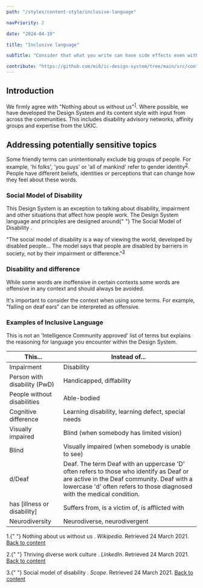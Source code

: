 ```yaml
---
path: "/styles/content-style/inclusive-language"

navPriority: 2

date: "2024-04-19"

title: "Inclusive language"

subTitle: "Consider that what you write can have side effects even with the best of intentions."

contribute: "https://github.com/mi6/ic-design-system/tree/main/src/content/structured/styles/inclusive-language.mdx"
---
```


## Introduction

We firmly agree with "Nothing about us without us"<sup id="ref-1"><a href="#fn-1">1</a></sup>. Where possible, we have developed the Design System and its content style with input from across the communities. This includes disability advisory networks, affinity groups and expertise from the UKIC.

## Addressing potentially sensitive topics

Some friendly terms can unintentionally exclude big groups of people. For example, 'hi folks', 'you guys' or 'all of mankind' refer to gender identity<sup id="ref-2"><a href="#fn-2">2</a></sup>. People have different beliefs, identities or perceptions that can change how they feel about these words.

### Social Model of Disability

<p>
  This Design System is an exception to talking about disability, impairment and
  other situations that affect how people work. The Design System language and
  principles are designed around{" "}
  <ic-link
    target="_blank"
    href="https://en.wikipedia.org/wiki/Social_model_of_disability"
    rel="noreferer noopener nofollow"
  >
    The Social Model of Disability
  </ic-link>
  .
</p>

"The social model of disability is a way of viewing the world, developed by disabled people... The model says that people are disabled by barriers in society, not by their impairment or difference."<sup id="ref-3"><a href="#fn-3">3</a></sup>

### Disability and difference

While some words are inoffensive in certain contexts some words are offensive in any context and should always be avoided.

It's important to consider the context when using some terms. For example, "falling on deaf ears" can be interpreted as offensive.

### Examples of Inclusive Language

This is not an 'Intelligence Community approved' list of terms but explains the reasoning for language you encounter within the Design System.

| **This...**                  | **Instead of...**                                                                                                                                                                                               |
| ---------------------------- | --------------------------------------------------------------------------------------------------------------------------------------------------------------------------------------------------------------- |
| Impairment                   | Disability                                                                                                                                                                                                      |
| Person with disability (PwD) | Handicapped, diffability                                                                                                                                                                                        |
| People without disabilities  | Able-bodied                                                                                                                                                                                                     |
| Cognitive difference         | Learning disability, learning defect, special needs                                                                                                                                                             |
| Visually impaired            | Blind (when somebody has limited vision)                                                                                                                                                                        |
| Blind                        | Visually impaired (when somebody is unable to see)                                                                                                                                                              |
| d/Deaf                       | Deaf. The term Deaf with an uppercase 'D' often refers to those who identify as Deaf or are active in the Deaf community. Deaf with a lowercase 'd' often refers to those diagnosed with the medical condition. |
| has [illness or disability]  | Suffers from, is a victim of, is afflicted with                                                                                                                                                                 |
| Neurodiversity               | Neurodiverse, neurodivergent                                                                                                                                                                                    |

<p>
  1.{" "}
  <ic-link
    target="_blank"
    id="fn-1"
    href="https://en.wikipedia.org/wiki/Nothing_About_Us_Without_Us"
    rel="noreferer noopener nofollow"
  >
    Nothing about us without us
  </ic-link>
  .<i> Wikipedia</i>. Retrieved 24 March 2021. <a href="#ref-1">Back to content</a>
</p>
<p>
  2.{" "}
  <ic-link
    target="_blank"
    id="fn-2"
    href="https://www.linkedin.com/pulse/inclusive-language-important-thriving-diverse-work-culture-singh"
    rel="noreferer noopener nofollow"
  >
    Thriving diverse work culture
  </ic-link>
  .<i> LinkedIn</i>. Retrieved 24 March 2021. <a href="#ref-2">Back to content</a>
</p>
<p>
  3.{" "}
  <ic-link
    target="_blank"
    id="fn-3"
    href="https://www.scope.org.uk/about-us/social-model-of-disability/"
    rel="noreferer noopener nofollow"
  >
    Social model of disability
  </ic-link>
  .<i> Scope</i>. Retrieved 24 March 2021. <a href="#ref-3">Back to content</a>
</p>

